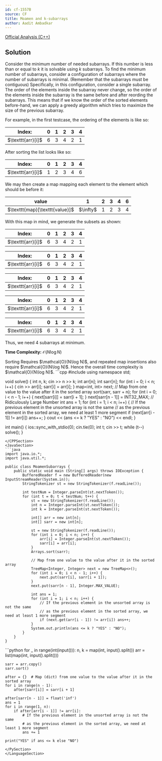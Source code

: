 ```yaml
---
id: cf-1557B
source: CF
title: Moamen and k-subarrays
author: Aadit Ambadkar
---
```


[Official Analysis (C++)](https://codeforces.com/blog/entry/93703)

## Solution

Consider the minimum number of needed subarrays. If this number is less than or equal to $k$ it is solvable using $k$ subarrays.
To find the minimum number of subarrays, consider a configuration of subarrays where the number of subarrays is minimal. (Remember that the subarrays must be contiguous)
Specifically, in this configuration, consider a single subarray. The order of the elements inside the subarray never change, so the order of the elements inside the subarray is the same before and after reording the subarrays.
This means that if we know the order of the sorted elements before-hand, we can apply a greedy algorithm which tries to maximize the size of the previous subarray.

For example, in the first testcase, the ordering of the elements is like so:

<center>
<table>
	<tbody>
		<tr>
			<th>Index:</th>
			<th>0</th>
			<th>1</th>
			<th>2</th>
			<th>3</th>
			<th>4</th>
		</tr>
	</tbody>
	<tbody>
		<tr>
			<td>$\texttt{arr}[i]$</td>
			<td>6</td>
			<td>3</td>
			<td>4</td>
			<td>2</td>
			<td>1</td>
		</tr>
	</tbody>
</table>
</center>

After sorting the list looks like so:

<center>
<table>
	<tbody>
		<tr>
			<th>Index:</th>
			<th>0</th>
			<th>1</th>
			<th>2</th>
			<th>3</th>
			<th>4</th>
		</tr>
	</tbody>
	<tbody>
		<tr>
			<td>$\texttt{arr}[i]$</td>
			<td>1</td>
			<td>2</td>
			<td>3</td>
			<td>4</td>
			<td>6</td>
		</tr>
	</tbody>
</table>
</center>

We may then create a map mapping each element to the element which should be before it:

<center>
<table>
	<tbody>
		<tr>
			<th>value</th>
			<th>1</th>
			<th>2</th>
			<th>3</th>
			<th>4</th>
			<th>6</th>
		</tr>
	</tbody>
	<tbody>
		<tr>
			<td>$\texttt{map}[\texttt{value}]$</td>
			<td>$\infty$</td>
			<td>1</td>
			<td>2</td>
			<td>3</td>
			<td>4</td>
		</tr>
	</tbody>
</table>
</center>

With this map in mind, we generate the subsets as shown:

<center>
<table>
	<tbody>
		<tr>
			<th>Index:</th>
			<th className="bg-yellow-100 dark:bg-yellow-800">0</th>
			<th>1</th>
			<th>2</th>
			<th>3</th>
			<th>4</th>
		</tr>
	</tbody>
	<tbody>
		<tr>
			<td>$\texttt{arr}[i]$</td>
			<td>6</td>
			<td>3</td>
			<td>4</td>
			<td>2</td>
			<td>1</td>
		</tr>
	</tbody>
</table>
</center>

<center>
<table>
	<tbody>
		<tr>
			<th>Index:</th>
			<th className="bg-yellow-100 dark:bg-yellow-800">0</th>
			<th className="bg-green-100 dark:bg-green-800">1</th>
			<th>2</th>
			<th>3</th>
			<th>4</th>
		</tr>
	</tbody>
	<tbody>
		<tr>
			<td>$\texttt{arr}[i]$</td>
			<td>6</td>
			<td>3</td>
			<td>4</td>
			<td>2</td>
			<td>1</td>
		</tr>
	</tbody>
</table>
</center>

<center>
<table>
	<tbody>
		<tr>
			<th>Index:</th>
			<th className="bg-yellow-100 dark:bg-yellow-800">0</th>
			<th className="bg-green-100 dark:bg-green-800">1</th>
			<th className="bg-green-100 dark:bg-green-800">2</th>
			<th>3</th>
			<th>4</th>
		</tr>
	</tbody>
	<tbody>
		<tr>
			<td>$\texttt{arr}[i]$</td>
			<td>6</td>
			<td>3</td>
			<td>4</td>
			<td>2</td>
			<td>1</td>
		</tr>
	</tbody>
</table>
</center>

<center>
<table>
	<tbody>
		<tr>
			<th>Index:</th>
			<th className="bg-yellow-100 dark:bg-yellow-800">0</th>
			<th className="bg-green-100 dark:bg-green-800">1</th>
			<th className="bg-green-100 dark:bg-green-800">2</th>
			<th className="bg-red-100 dark:bg-red-800">3</th>
			<th>4</th>
		</tr>
	</tbody>
	<tbody>
		<tr>
			<td>$\texttt{arr}[i]$</td>
			<td>6</td>
			<td>3</td>
			<td>4</td>
			<td>2</td>
			<td>1</td>
		</tr>
	</tbody>
</table>
</center>

<center>
<table>
	<tbody>
		<tr>
			<th>Index:</th>
			<th className="bg-yellow-100 dark:bg-yellow-800">0</th>
			<th className="bg-green-100 dark:bg-green-800">1</th>
			<th className="bg-green-100 dark:bg-green-800">2</th>
			<th className="bg-red-100 dark:bg-red-800">3</th>
			<th className="bg-blue-100 dark:bg-blue-800">4</th>
		</tr>
	</tbody>
	<tbody>
		<tr>
			<td>$\texttt{arr}[i]$</td>
			<td>6</td>
			<td>3</td>
			<td>4</td>
			<td>2</td>
			<td>1</td>
		</tr>
	</tbody>
</table>
</center>

Thus, we need 4 subarrays at minimum.

**Time Complexity:** $\mathcal{O}(N\log N)$

<Spoiler title="Time Complexity Proof">
Sorting Requires $\mathcal{O}(N\log N)$, and repeated map insertions also require $\mathcal{O}(N\log N)$. Hence the overall time complexity is $\mathcal{O}(N\log N)$.
</Spoiler>
	
<LanguageSection>
<CPPSection>
```cpp
#include <bits/stdc++.h>
using namespace std;
 
void solve() {
	int n, k; cin >> n >> k;
	int arr[n];
	int sarr[n];
	for (int i = 0; i < n; i++) {
		cin >> arr[i];
		sarr[i] = arr[i];
	}
	map<int, int> next;  // Map from one value to the value after it in the sorted array
	sort(sarr, sarr + n);
	for (int i = 0; i < n - 1; i++) {
		next[sarr[i]] = sarr[i + 1];
	}
	next[sarr[n - 1]] = INT32_MAX;  // Ridiculously Large Number
	int ans = 1;
	for (int i = 1; i < n; i++) {
		// If the previous element in the unsorted array is not the same 
		// as the previous element in the sorted array, we need at least 1 more segment
		if (next[arr[i - 1]] != arr[i]) ans++; 
	}
	cout << (ans <= k ? "YES" : "NO") << endl;
}
 
int main() {
	ios::sync_with_stdio(0); 
	cin.tie(0);
	int t; 
	cin >> t; 
	while (t--) solve();
}
```
</CPPSection>
<JavaSection>
```java
import java.io.*;
import java.util.*;

public class MoamenSubarrays {
	public static void main (String[] args) throws IOException {
		BufferedReader f = new BufferedReader(new InputStreamReader(System.in));
		StringTokenizer st = new StringTokenizer(f.readLine());
	
		int testNum = Integer.parseInt(st.nextToken());
		for (int t = 0; t < testNum; t++) {
			st = new StringTokenizer(f.readLine());
			int n = Integer.parseInt(st.nextToken());
			int k = Integer.parseInt(st.nextToken());
			
			int[] arr = new int[n];
			int[] sarr = new int[n];
	
			st = new StringTokenizer(f.readLine());
			for (int i = 0; i < n; i++) {
				arr[i] = Integer.parseInt(st.nextToken());
				sarr[i] = arr[i];
			}
			Arrays.sort(sarr);
	
			// Map from one value to the value after it in the sorted array
			TreeMap<Integer, Integer> next = new TreeMap<>(); 
			for (int i = 0; i < n - 1; i++) {
				next.put(sarr[i], sarr[i + 1]);
			}
			next.put(sarr[n - 1], Integer.MAX_VALUE);
								       
			int ans = 1;
			for (int i = 1; i < n; i++) {
				// If the previous element in the unsorted array is not the same 
				// as the previous element in the sorted array, we need at least 1 more segment
				if (next.get(arr[i - 1]) != arr[i]) ans++;
			}
			System.out.println(ans <= k ? "YES" : "NO");
		}
	}
}

```
</JavaSection>
	
<PySection>
```python
for _ in range(int(input())):
	n, k = map(int, input().split())
	arr = list(map(int, input().split()))

	sarr = arr.copy()
	sarr.sort()
	
	after = {}  # Map (dict) from one value to the value after it in the sorted array
	for i in range(n - 1):
		after[sarr[i]] = sarr[i + 1]
	
	after[sarr[n - 1]] = float('inf')
	ans = 1
	for i in range(1, n):
		if after[arr[i - 1]] != arr[i]:
			# If the previous element in the unsorted array is not the same 
			# as the previous element in the sorted array, we need at least 1 more segment
			ans += 1

	print("YES" if ans <= k else "NO")
```
</PySection>
</LanguageSection>
